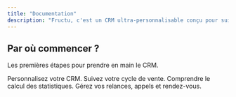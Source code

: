 ```yaml
---
title: "Documentation"
description: "Fructu, c'est un CRM ultra-personnalisable conçu pour suivre votre cycle de vente."
---
```


## Par où commencer ?

Les premières étapes pour prendre en main le CRM.

<CardGroup cols={2}>
  <Card title="Configurez votre Workspace" icon="pen-to-square" href="https://mintlify.com/docs/quickstart">
    Personnalisez votre CRM.
  </Card>
  <Card title="Gérez vos leads" icon="users" href="https://mintlify.com/docs/development">
    Suivez votre cycle de vente.
  </Card>
  <Card title="Analysez vos résultats" icon="chart-line">
    Comprendre le calcul des statistiques.
  </Card>
  <Card title="Planifiez vos tâches" icon="calendar-check">
    Gérez vos relances, appels et rendez-vous.
  </Card>
</CardGroup>